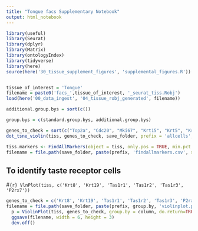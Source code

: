 ```yaml
---
title: "Tongue facs Supplementary Notebook"
output: html_notebook
---
```


```r
library(useful)
library(Seurat)
library(dplyr)
library(Matrix)
library(ontologyIndex)
library(tidyverse)
library(here)
source(here('30_tissue_supplement_figures', 'supplemental_figures.R'))


tissue_of_interest = 'Tongue'
filename = paste0('facs_',tissue_of_interest, '_seurat_tiss.Robj')
load(here('00_data_ingest', '04_tissue_robj_generated', filename))

additional.group.bys = sort(c())

group.bys = c(standard.group.bys, additional.group.bys)

genes_to_check = sort(c("Top2a", "Cdc20", "Mki67", "Krt15", "Krt5", "Krt14", "Sbsn", "Krt10", "Krt4", "Krt13", "Krt36", "Krt84", "Hoxc13"))
dot_tsne_violin(tiss, genes_to_check, save_folder, prefix = 'allcells', group.bys)
```


```r
tiss.markers <- FindAllMarkers(object = tiss, only.pos = TRUE, min.pct = 0.25, thresh.use = 0.25)
filename = file.path(save_folder, paste(prefix, 'findallmarkers.csv', sep='_'))
```


## To identify taste receptor cells

#```{r}
VlnPlot(tiss, c('Krt8', 'Krt19', 'Tas1r1', 'Tas1r2', 'Tas1r3', 'P2rx7'))
```

```r
genes_to_check = c('Krt8', 'Krt19', 'Tas1r1', 'Tas1r2', 'Tas1r3', 'P2rx7')
filename = file.path(save_folder, paste(prefix, group.by, 'violinplot.pdf', sep='_'))
  p = ViolinPlot(tiss, genes_to_check, group.by = column, do.return=TRUE)
  ggsave(filename, width = 6, height = 3)
  dev.off()
  ```
